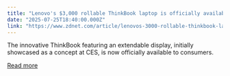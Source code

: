 ```yaml
---
title: "Lenovo's $3,000 rollable ThinkBook laptop is officially available to buy - know this before you do"
date: "2025-07-25T18:40:00.000Z"
link: "https://www.zdnet.com/article/lenovos-3000-rollable-thinkbook-laptop-is-officially-available-to-buy-know-this-before-you-do/"
---
```


The innovative ThinkBook featuring an extendable display, initially showcased as a concept at CES, is now officially available to consumers.

[Read more](https://www.zdnet.com/article/lenovos-3000-rollable-thinkbook-laptop-is-officially-available-to-buy-know-this-before-you-do/)
